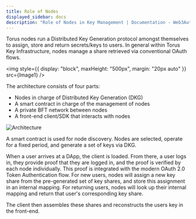 ```yaml
---
title: Role of Nodes
displayed_sidebar: docs
description: "Role of Nodes in Key Management | Documentation - Web3Auth"
---
```



Torus nodes run a Distributed Key Generation protocol amongst themselves to assign, store and return secrets/keys to users. In general within Torus
Key Infrastructure, nodes manage a share retrieved via conventional OAuth flows.

<img style={{ display: "block", maxHeight: "500px", margin: "20px auto" }} src={Image1} />

The architecture consists of four parts:‌

- Nodes in charge of Distributed Key Generation \(DKG\)
- A smart contract in charge of the management of nodes
- A private BFT network between nodes
- A front-end client/SDK that interacts with nodes

![Architecture](/content-hub/graph-6-final.png)

A smart contract is used for node discovery. Nodes are selected, operate for a fixed period, and generate a set of keys via DKG.‌

When a user arrives at a DApp, the client is loaded. From there, a user logs in, they provide proof that they are logged in, and the proof is verified
by each node individually. This proof is integrated with the modern OAuth 2.0 Token Authentication flow. For new users, nodes will assign a new key
share from the pre-generated set of key shares, and store this assignment in an internal mapping. For returning users, nodes will look up their
internal mapping and return that user's corresponding key share.‌

The client then assembles these shares and reconstructs the users key in the front-end.
